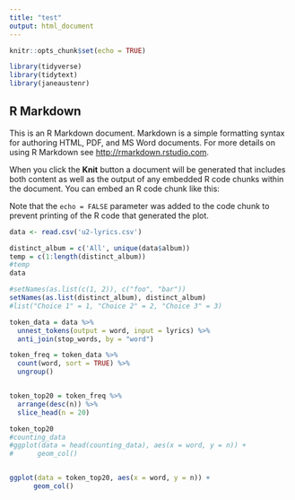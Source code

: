 ```yaml
---
title: "test"
output: html_document
---
```


```r
knitr::opts_chunk$set(echo = TRUE)
```

```r
library(tidyverse)  
library(tidytext)   
library(janeaustenr)

```

## R Markdown

This is an R Markdown document. Markdown is a simple formatting syntax for authoring HTML, PDF, and MS Word documents. For more details on using R Markdown see <http://rmarkdown.rstudio.com>.

When you click the **Knit** button a document will be generated that includes both content as well as the output of any embedded R code chunks within the document. You can embed an R code chunk like this:


Note that the `echo = FALSE` parameter was added to the code chunk to prevent printing of the R code that generated the plot.


```r
data <- read.csv('u2-lyrics.csv')

distinct_album = c('All', unique(data$album))
temp = c(1:length(distinct_album))
#temp
data
```

```r
#setNames(as.list(c(1, 2)), c("foo", "bar"))
setNames(as.list(distinct_album), distinct_album)
#list("Choice 1" = 1, "Choice 2" = 2, "Choice 3" = 3)
```


```r
token_data = data %>%
  unnest_tokens(output = word, input = lyrics) %>%
  anti_join(stop_words, by = "word")

token_freq = token_data %>%
  count(word, sort = TRUE) %>%
  ungroup()


token_top20 = token_freq %>%
  arrange(desc(n)) %>%
  slice_head(n = 20)

token_top20
#counting_data
#ggplot(data = head(counting_data), aes(x = word, y = n)) +
#      geom_col()


ggplot(data = token_top20, aes(x = word, y = n)) +
      geom_col()

```